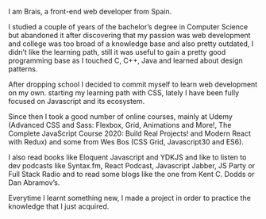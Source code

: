
<Bio>


I am Brais, a <span>front-end</span> web developer from Spain.

I studied a couple of years of the bachelor’s degree in <span>Computer Science</span> but abandoned it after discovering that my passion was <span>web development</span> and college was too broad of a knowledge base and also pretty outdated, I didn’t like the learning path, still it was useful to gain a pretty good programming base as I touched C, C++, Java and learned about <span>design patterns</span>.

After dropping school I decided to commit myself to learn web development <span>on my own</span>. starting my learning path with <span>CSS</span>, lately I have been fully focused on <span>Javascript</span> and its ecosystem.

Since then I took a good number of <span>online courses</span>, mainly at Udemy (Advanced CSS and Sass: Flexbox, Grid, Animations and More!, The Complete JavaScript Course 2020: Build Real Projects! and Modern React with Redux) and some from Wes Bos (CSS Grid, Javascript30 and ES6).

I also read <span>books</span> like Eloquent Javascript and YDKJS and like to listen to dev <span>podcasts</span> like Syntax.fm, React Podcast, Javascript Jabber, JS Party or Full Stack Radio and to read some <span>blogs</span> like the one from Kent C. Dodds or Dan Abramov’s.

Everytime I learnt something new, I made a <span>project</span> in order to practice the knowledge that I just acquired.

</Bio>

